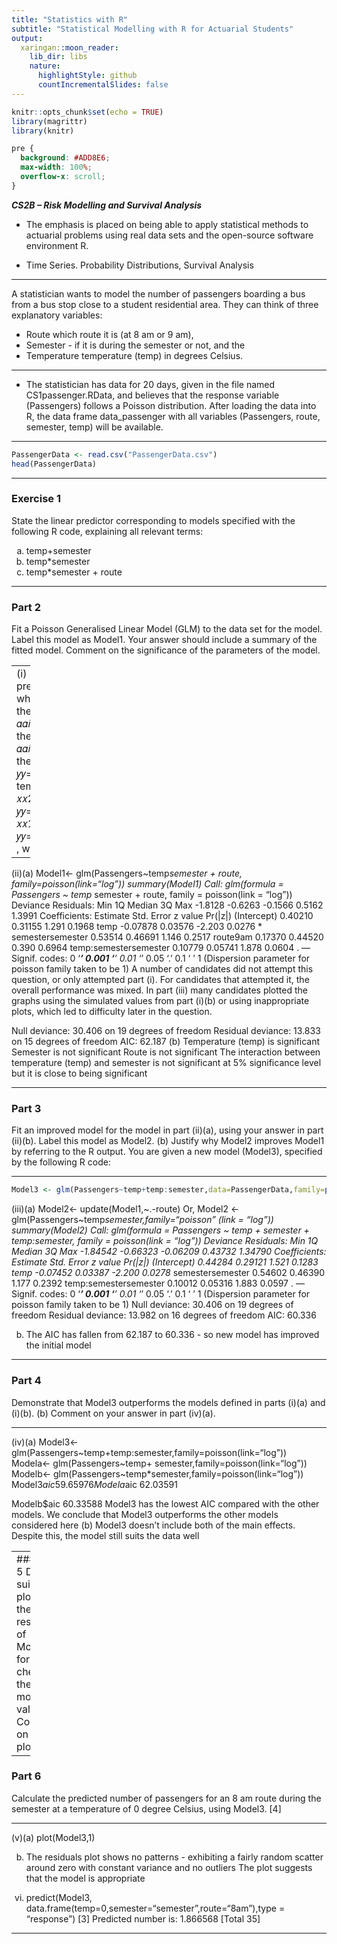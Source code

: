```yaml
---
title: "Statistics with R"
subtitle: "Statistical Modelling with R for Actuarial Students"
output:
  xaringan::moon_reader:
    lib_dir: libs
    nature:
      highlightStyle: github
      countIncrementalSlides: false
---
```


```r
knitr::opts_chunk$set(echo = TRUE)
library(magrittr)
library(knitr)


```

```css
pre {
  background: #ADD8E6;
  max-width: 100%;
  overflow-x: scroll;
}
```

***CS2B – Risk Modelling and Survival Analysis ***


* The emphasis is placed on being able to apply statistical methods to actuarial problems using real data sets and the open-source software environment R. 

* Time Series. Probability Distributions, Survival Analysis

---

A statistician wants to model the number of passengers boarding a bus from a bus stop close to a student residential area. They can think of three explanatory variables: 

* Route which route it is (at 8 am or 9 am),
* Semester - if it is during the semester or not, and the 
* Temperature temperature (temp) in degrees Celsius. 

---

* The statistician has data for 20 days, given in 
the file named CS1passenger.RData, and believes that the response variable 
(Passengers) follows a Poisson distribution. After loading the data into R, the data 
frame data_passenger with all variables (Passengers, route, 
semester, temp) will be available. 


---

```r
PassengerData <- read.csv("PassengerData.csv")
head(PassengerData)
```


---

###  Exercise 1

State the linear predictor corresponding to models specified with the following R code, explaining all relevant terms: 

a. temp+semester 
b. temp*semester 
c. temp*semester + route 


---

### Part 2

Fit a Poisson Generalised Linear Model (GLM) to the data set for the 
model. Label this model as Model1. Your answer should 
include a summary of the fitted model. Comment on the significance of the parameters of the model. 

---
(i)
load("CS1passenger.RData")
Linear predictor for modelling:
(a) 𝛼𝛼𝑖𝑖+𝛽𝛽×𝑡𝑡𝑡𝑡𝑡𝑡𝑡𝑡: where the intercept 𝛼𝛼𝑖𝑖,𝑖𝑖=1,2 depends on the semester 
(b) 𝛼𝛼𝑖𝑖+𝛽𝛽𝑖𝑖×𝑡𝑡𝑡𝑡𝑡𝑡𝑡𝑡: where 𝛼𝛼𝑖𝑖 as above, 𝛽𝛽𝑖𝑖,𝑖𝑖=1,2 also depends on the semester 
(c) 𝛼𝛼𝑖𝑖+𝛽𝛽𝑖𝑖×𝑡𝑡𝑡𝑡𝑡𝑡𝑡𝑡+𝛾𝛾𝑗𝑗 with 𝛼𝛼𝑖𝑖, 𝛽𝛽𝑖𝑖 as above, 𝛾𝛾𝑗𝑗, j = 1,2 depends on the route. 
Alternative answer:
(a) 𝑦𝑦=𝑎𝑎+𝑏𝑏1𝑥𝑥1+𝑏𝑏2𝑥𝑥2 , where 𝑥𝑥1 is temperature and 𝑥𝑥2=0 (nonSemester), 𝑥𝑥2=1 (Semester)
(b) 𝑦𝑦=𝑎𝑎+𝑏𝑏1𝑥𝑥1+𝑏𝑏2𝑥𝑥2+𝛾𝛾𝑥𝑥1𝑥𝑥2 , where 𝑥𝑥1and 𝑥𝑥2 as above
(c) 𝑦𝑦=𝑎𝑎+𝑏𝑏1𝑥𝑥1+𝑏𝑏2𝑥𝑥2+𝛾𝛾𝑥𝑥1𝑥𝑥2+𝑏𝑏3𝑥𝑥3 , where 𝑥𝑥3=0 (8am), 𝑥𝑥3=1 (9am)]

---

(ii)(a)
Model1<- glm(Passengers~temp*semester + route, family=poisson(link="log"))
summary(Model1) 
Call:
glm(formula = Passengers ~ temp * semester + route, family = poisson(link = "log"))
Deviance Residuals:
Min 1Q Median 3Q Max
-1.8128 -0.6263 -0.1566 0.5162 1.3991
Coefficients:
Estimate Std. Error z value Pr(|z|)
(Intercept) 0.40210 0.31155 1.291 0.1968
temp -0.07878 0.03576 -2.203 0.0276 *
semestersemester 0.53514 0.46691 1.146 0.2517 
route9am 0.17370 0.44520 0.390 0.6964
temp:semestersemester 0.10779 0.05741 1.878 0.0604 .
---
Signif. codes: 0 ‘***’ 0.001 ‘**’ 0.01 ‘*’ 0.05 ‘.’ 0.1 ‘ ’ 1
(Dispersion parameter for poisson family taken to be 1)
A number of candidates did not attempt this question, or only attempted part (i).
For candidates that attempted it, the overall performance was mixed. In part (iii) many candidates plotted the graphs using the simulated values from part (i)(b) or using inappropriate plots, which led to difficulty later in the question.

Null deviance: 30.406 on 19 degrees of freedom
Residual deviance: 13.833 on 15 degrees of freedom
AIC: 62.187
(b)
Temperature (temp) is significant 
Semester is not significant 
Route is not significant 
The interaction between temperature (temp) and semester is not significant at 5% significance level 
but it is close to being significant 

---

### Part 3

 Fit an improved model for the model in part (ii)(a), using your answer 
in part (ii)(b). Label this model as Model2. 
(b) Justify why Model2 improves Model1 by referring to the R output. 
You are given a new model (Model3), specified by the following R code: 

---


```r
Model3 <- glm(Passengers~temp+temp:semester,data=PassengerData,family=poisson(link="log"))
```

(iii)(a)
Model2<- update(Model1,~.-route) 
Or,
Model2 <- glm(Passengers~temp*semester,family="poisson" (link = "log"))
summary(Model2)
Call:
glm(formula = Passengers ~ temp + semester + temp:semester, family = poisson(link = "log"))
Deviance Residuals:
Min 1Q Median 3Q Max
-1.84542 -0.66323 -0.06209 0.43732 1.34790
Coefficients:
Estimate Std. Error z value Pr(|z|)
(Intercept) 0.44284 0.29121 1.521 0.1283
temp -0.07452 0.03387 -2.200 0.0278 *
semestersemester 0.54602 0.46390 1.177 0.2392
temp:semestersemester 0.10012 0.05316 1.883 0.0597 .
---
Signif. codes: 0 ‘***’ 0.001 ‘**’ 0.01 ‘*’ 0.05 ‘.’ 0.1 ‘ ’ 1
(Dispersion parameter for poisson family taken to be 1)
Null deviance: 30.406 on 19 degrees of freedom
Residual deviance: 13.982 on 16 degrees of freedom
AIC: 60.336

(b)
The AIC has fallen from 62.187 to 60.336 - so new model has improved the initial model 


---

### Part 4

Demonstrate that Model3 outperforms the models defined in 
parts (i)(a) and (i)(b). 
(b) Comment on your answer in part (iv)(a). 

---


(iv)(a)
Model3<- glm(Passengers~temp+temp:semester,family=poisson(link="log"))
Modela<- glm(Passengers~temp+ semester,family=poisson(link="log")) 
Modelb<- glm(Passengers~temp*semester,family=poisson(link="log")) 
Model3$aic
59.65976 
Modela$aic
62.03591 

Modelb$aic
60.33588 
Model3 has the lowest AIC compared with the other models. We conclude that Model3 outperforms the other models considered here 
(b)
Model3 doesn’t include both of the main effects. Despite this, the model still suits the data well 


---
### Part 5
Draw a suitable plot, for the residuals of Model3, for checking the 
model’s validity. Comment on the plot. 


---

### Part 6
Calculate the predicted number of passengers for an 8 am route during the 
semester at a temperature of 0 degree Celsius, using Model3. [4] 

---

(v)(a)
 plot(Model3,1) 

(b)
The residuals plot shows no patterns - exhibiting a fairly random scatter around zero with constant variance and no outliers 
The plot suggests that the model is appropriate 
(vi)
predict(Model3, data.frame(temp=0,semester="semester",route="8am"),type = "response") [3]
Predicted number is: 1.866568 
[Total 35]

---